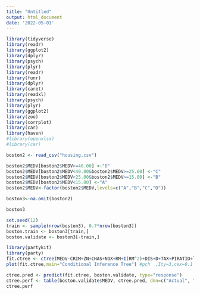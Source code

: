 ```yaml
---
title: "Untitled"
output: html_document
date: '2022-05-01'
---
```


```r
library(tidyverse)
library(readr)
library(ggplot2)
library(dplyr)
library(psych)
library(plyr)
library(readr)
library(funr)
library(dplyr)
library(caret)
library(readxl)
library(psych)
library(plyr)
library(ggplot2)
library(zoo)
library(corrplot)
library(car)
library(haven)
#library(openxlsx)
#library(car)
```

```r
boston2 <- read_csv("housing.csv")
```


```r
boston2$MEDV[boston2$MEDV>=40.00] <-"D"
boston2$MEDV[boston2$MEDV<40.00&boston2$MEDV>=25.00] <-"C"
boston2$MEDV[boston2$MEDV<25.00&boston2$MEDV>=15.00] <-"B"
boston2$MEDV[boston2$MEDV<15.00] <-"A"
boston2$MEDV<-factor(boston2$MEDV,levels=c("A","B","C","D"))
```

```r
boston3<-na.omit(boston2)
```

```r
boston3
```

```r
set.seed(12)
train <- sample(nrow(boston3), 0.7*nrow(boston3))
boston.train <- boston3[train,]
boston.validate <- boston3[-train,]
```

```r
library(partykit)
library(party)
fit.ctree <- ctree(MEDV~CRIM+ZN+CHAS+NOX+RM+I(RM^2)+DIS+D+TAX+PIRATIO+log(LSTAT),data=boston.train)
plot(fit.ctree,main="Conditional Inference Tree") #pch  ,Ity=3,cex=0.1

ctree.pred <- predict(fit.ctree, boston.validate, type="response")
ctree.perf <- table(boston.validate$MEDV, ctree.pred, dnn=c("Actual", "Predicted"))
ctree.perf
```
